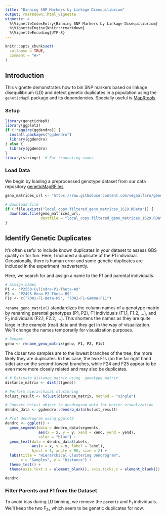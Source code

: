 ```yaml
---
title: "Binning SNP Markers by Linkage Disequilibrium"
output: rmarkdown::html_vignette
vignette: >
  %\VignetteIndexEntry{Binning SNP Markers by Linkage Disequilibrium}
  %\VignetteEngine{knitr::rmarkdown}
  %\VignetteEncoding{UTF-8}
---
```


```r
knitr::opts_chunk$set(
  collapse = TRUE,
  comment = "#>"
)
```

## Introduction

This vignette demonstrates how to bin SNP markers based on linkage disequilibrium (LD) and detect genetic duplicates in a population using the `geneticMapR` package and its dependencies. Specially useful is [MapRtools](https://github.com/jendelman/MapRtools).

### Setup
```r
library(geneticMapR)
library(ggplot2)
if (!require(ggdendro)) {
  install.packages("ggdendro")
  library(ggdendro)
} else {
  library(ggdendro)
}
library(stringr)  # For truncating names
```

### Load Data

We begin by loading a preprocessed genotype dataset from our data repository [geneticMapRFiles](https://github.com/vegaalfaro/geneticMapRFiles) 

```r
geno_matrices_url <- "https://raw.githubusercontent.com/vegaalfaro/geneticMapRFiles/main/R_data/filtered_geno_matrices_1629.RData"

# Download file
if (!file.exists("local_copy.filtered_geno_matrices_1629.RData")) {
  download.file(geno_matrices_url, 
                destfile = "local_copy.filtered_geno_matrices_1629.RData")
}
```

## Identify Genetic Duplicates

It’s often useful to include known duplicates in your dataset to assess GBS quality or for fun. Here, I included a duplicate of the F1 individual. Occasionally, there is human error and some genetic duplicates are included in the experiment inadvertently.  

Here, we search for and assign a name to the F1 and parental individuals.

```r
# Assign names
P1 <- "P2550-Cylindra-P1-Theta-A9"
P2 <- "P2493-Mono-P2-Theta-B9"
F1s <- c("7001-F1-Beta-H9", "7002-F1-Gamma-F11") 
```

`rename_geno_matrix()` standardizes the column names of a genotype matrix by renaming parental genotypes (P1, P2), F1 individuals (F1.1, F1.2, ...), and F~2~ individuals (F2.1, F2.2, ...). This shortens the names as they are quite large in the example (real) data and they get in the way of visualization. We'll change the names temporarily for visualization purposes.

```r
# Rename
geno <- rename_geno_matrix(geno, P1, P2, F1s)
```

The closer two samples are to the lowest branches of the tree, the more likely they are duplicates. In this case, the two F1s (on the far right hand side) are on the second-lowest branches, while F24 and F25 appear to be even more more closely related and may also be duplicates.

```r

# # Estimate distance matrix using  genotype matrix
distance_matrix <- dist(t(geno))

# Perform hierarchical clustering
hclust_result <- hclust(distance_matrix, method = "single")

# Convert hclust object to dendrogram data for better visualization
dendro_data <- ggdendro::dendro_data(hclust_result)

# Plot dendrogram using ggplot2
dendro <- ggplot() +
  geom_segment(data = dendro_data$segments, 
               aes(x = x, y = y, xend = xend, yend = yend), 
               color = "blue") +
  geom_text(data = dendro_data$labels, 
            aes(x = x, y = y, label = label), 
            hjust = 1, angle = 90, size = 2) +
  labs(title = "Hierarchical Clustering Dendrogram",
       x = "Samples", y = "Distance") +
  theme_test() +
  theme(axis.text.x = element_blank(), axis.ticks.x = element_blank())

dendro
```


### Filter Parents and F1 from the Dataset
To avoid bias during LD binning, we remove the `parents` and F~1~ individuals. We'll keep the two F~2s~ which seem to be genetic duplicates for now.

```r

```


